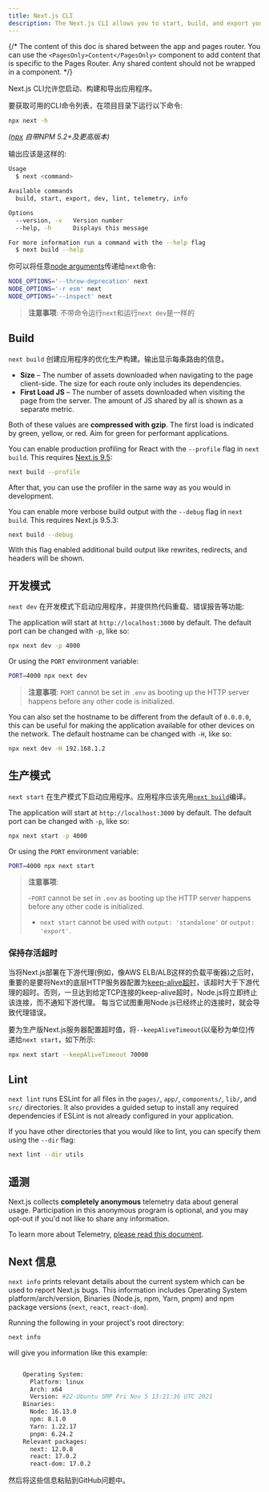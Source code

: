 ```yaml
---
title: Next.js CLI
description: The Next.js CLI allows you to start, build, and export your application. Learn more about it here.
---
```


{/* The content of this doc is shared between the app and pages router. You can use the `<PagesOnly>Content</PagesOnly>` component to add content that is specific to the Pages Router. Any shared content should not be wrapped in a component. */}

Next.js CLI允许您启动、构建和导出应用程序。

要获取可用的CLI命令列表，在项目目录下运行以下命令:

```bash title="Terminal"
npx next -h
```

_([npx](https://medium.com/@maybekatz/introducing-npx-an-npm-package-runner-55f7d4bd282b) 自带NPM 5.2+及更高版本)_

输出应该是这样的:

```bash title="Terminal"
Usage
  $ next <command>

Available commands
  build, start, export, dev, lint, telemetry, info

Options
  --version, -v   Version number
  --help, -h      Displays this message

For more information run a command with the --help flag
  $ next build --help
```

你可以将任意[node arguments](https://nodejs.org/api/cli.html#cli_node_options_options)传递给`next`命令:

```bash title="Terminal"
NODE_OPTIONS='--throw-deprecation' next
NODE_OPTIONS='-r esm' next
NODE_OPTIONS='--inspect' next
```

> **注意事项**: 不带命令运行`next`和运行`next dev`是一样的

## Build

`next build` 创建应用程序的优化生产构建。输出显示每条路由的信息。

- **Size** – The number of assets downloaded when navigating to the page client-side. The size for each route only includes its dependencies.
- **First Load JS** – The number of assets downloaded when visiting the page from the server. The amount of JS shared by all is shown as a separate metric.

Both of these values are **compressed with gzip**. The first load is indicated by green, yellow, or red. Aim for green for performant applications.

You can enable production profiling for React with the `--profile` flag in `next build`. This requires [Next.js 9.5](https://nextjs.org/blog/next-9-5):

```bash title="Terminal"
next build --profile
```

After that, you can use the profiler in the same way as you would in development.

You can enable more verbose build output with the `--debug` flag in `next build`. This requires Next.js 9.5.3:

```bash title="Terminal"
next build --debug
```

With this flag enabled additional build output like rewrites, redirects, and headers will be shown.

## 开发模式

`next dev` 在开发模式下启动应用程序，并提供热代码重载、错误报告等功能:

The application will start at `http://localhost:3000` by default. The default port can be changed with `-p`, like so:

```bash title="Terminal"
npx next dev -p 4000
```

Or using the `PORT` environment variable:

```bash title="Terminal"
PORT=4000 npx next dev
```

> **注意事项**: `PORT` cannot be set in `.env` as booting up the HTTP server happens before any other code is initialized.

You can also set the hostname to be different from the default of `0.0.0.0`, this can be useful for making the application available for other devices on the network. The default hostname can be changed with `-H`, like so:

```bash title="Terminal"
npx next dev -H 192.168.1.2
```

## 生产模式

`next start` 在生产模式下启动应用程序。应用程序应该先用[`next build`](#build)编译。

The application will start at `http://localhost:3000` by default. The default port can be changed with `-p`, like so:

```bash title="Terminal"
npx next start -p 4000
```

Or using the `PORT` environment variable:

```bash title="Terminal"
PORT=4000 npx next start
```

> **注意事项**:
>
> -`PORT` cannot be set in `.env` as booting up the HTTP server happens before any other code is initialized.
>
> - `next start` cannot be used with `output: 'standalone'` or `output: 'export'`.

### 保持存活超时

当将Next.js部署在下游代理(例如，像AWS ELB/ALB这样的负载平衡器)之后时，重要的是要将Next的底层HTTP服务器配置为[keep-alive超时](https://nodejs.org/api/http.html#http_server_keepalivetimeout)，该超时大于下游代理的超时。否则，一旦达到给定TCP连接的keep-alive超时，Node.js将立即终止该连接，而不通知下游代理。
每当它试图重用Node.js已经终止的连接时，就会导致代理错误。

要为生产版Next.js服务器配置超时值，将`--keepAliveTimeout`(以毫秒为单位)传递给`next start`，如下所示:

```bash title="Terminal"
npx next start --keepAliveTimeout 70000
```

## Lint

`next lint` runs ESLint for all files in the `pages/`, `app/`, `components/`, `lib/`, and `src/` directories. It also
provides a guided setup to install any required dependencies if ESLint is not already configured in
your application.

If you have other directories that you would like to lint, you can specify them using the `--dir`
flag:

```bash title="Terminal"
next lint --dir utils
```

## 遥测

Next.js collects **completely anonymous** telemetry data about general usage.
Participation in this anonymous program is optional, and you may opt-out if you'd not like to share any information.

To learn more about Telemetry, [please read this document](https://nextjs.org/telemetry/).

## Next 信息

`next info` prints relevant details about the current system which can be used to report Next.js bugs.
This information includes Operating System platform/arch/version, Binaries (Node.js, npm, Yarn, pnpm) and npm package versions (`next`, `react`, `react-dom`).

Running the following in your project's root directory:

```bash title="Terminal"
next info
```

will give you information like this example:

```bash title="Terminal"

    Operating System:
      Platform: linux
      Arch: x64
      Version: #22-Ubuntu SMP Fri Nov 5 13:21:36 UTC 2021
    Binaries:
      Node: 16.13.0
      npm: 8.1.0
      Yarn: 1.22.17
      pnpm: 6.24.2
    Relevant packages:
      next: 12.0.8
      react: 17.0.2
      react-dom: 17.0.2

```

然后将这些信息粘贴到GitHub问题中。
